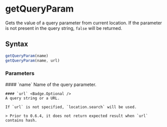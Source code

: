 <Module name="brew-js/util" />

# getQueryParam

Gets the value of a query parameter from current location.
If the parameter is not present in the query string, `false` will be returned.

## Syntax

```javascript
getQueryParam(name)
getQueryParam(name, url)
```

<ImportHint
    name="getQueryParam"
    module="brew-js/util/common"
    global="brew.getQueryParam"
/>

### Parameters

<dl>
    #### `name`
    Name of the query parameter.

    #### `url` <Badge.Optional />
    A query string or a URL.

    If `url` is not specified, `location.search` will be used.

    > Prior to 0.6.4, it does not return expected result when `url` contains hash.

</dl>
